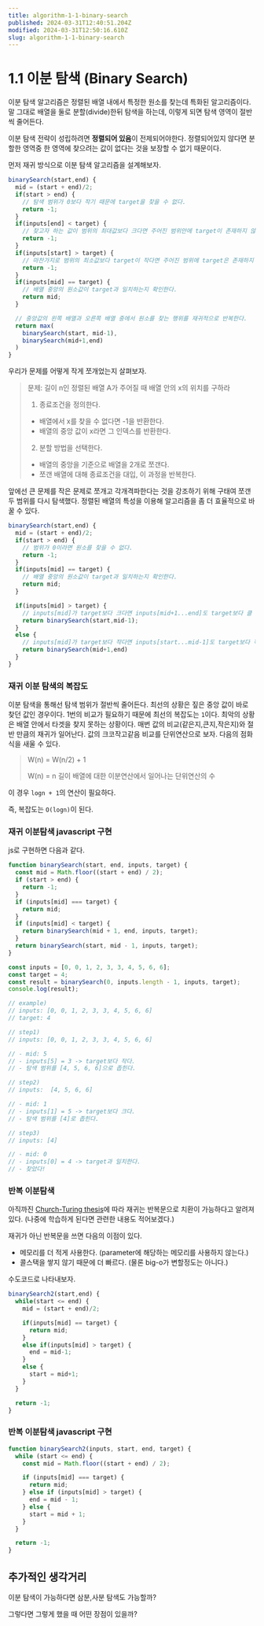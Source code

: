 ```yaml
---
title: algorithm-1-1-binary-search
published: 2024-03-31T12:40:51.204Z
modified: 2024-03-31T12:50:16.610Z
slug: algorithm-1-1-binary-search
---
```


# 1.1 이분 탐색 (Binary Search)

이분 탐색 알고리즘은 정렬된 배열 내에서 특정한 원소를 찾는데 특화된 알고리즘이다. 말 그대로 배열을 둘로 분할(divide)한뒤 탐색을 하는데, 이렇게 되면 탐색 영역이 절반씩 줄어든다.

이분 탐색 전략이 성립하려면 **정렬되어 있음**이 전제되어야한다. 정렬되어있지 않다면 분할한 영역중 한 영역에 찾으려는 값이 없다는 것을 보장할 수 없기 때문이다.

먼저 재귀 방식으로 이분 탐색 알고리즘을 설계해보자.

```js
binarySearch(start,end) {
  mid = (start + end)/2;
  if(start > end) {
    // 탐색 범위가 0보다 작기 때문에 target을 찾을 수 없다.
    return -1;
  }
  if(inputs[end] < target) {
    // 찾고자 하는 값이 범위의 최대값보다 크다면 주어진 범위안에 target이 존재하지 않는다는 뜻이다.
    return -1;
  }
  if(inputs[start] > target) {
    // 마찬가지로 범위의 최소값보다 target이 작다면 주어진 범위에 target은 존재하지 않는다.
    return -1;
  }
  if(inputs[mid] == target) {
    // 배열 중앙의 원소값이 target과 일치하는지 확인한다.
    return mid;
  }

  // 중앙값의 왼쪽 배열과 오른쪽 배열 중에서 원소를 찾는 행위를 재귀적으로 반복한다.
  return max(
    binarySearch(start, mid-1),
    binarySearch(mid+1,end)
  )
}
```

우리가 문제를 어떻게 작게 쪼개었는지 살펴보자.

> 문제: 길이 n인 정렬된 배열 A가 주어질 때 배열 안의 x의 위치를 구하라
>
> 1. 종료조건을 정의한다.
>
> - 배열에서 x를 찾을 수 없다면 -1을 반환한다.
> - 배열의 중앙 값이 x라면 그 인덱스를 반환한다.
>
> 2. 분할 방법을 선택한다.
>
> - 배열의 중앙을 기준으로 배열을 2개로 쪼갠다.
> - 쪼갠 배열에 대해 종료조건을 대입, 이 과정을 반복한다.

앞에선 큰 문제를 작은 문제로 쪼개고 각개격파한다는 것을 강조하기 위해 구태여 쪼갠 두 범위를 다시 탐색했다. 정렬된 배열의 특성을 이용해 알고리즘을 좀 더 효율적으로 바꿀 수 있다.

```js
binarySearch(start,end) {
  mid = (start + end)/2;
  if(start > end) {
    // 범위가 0이라면 원소를 찾을 수 없다.
    return -1;
  }
  if(inputs[mid] == target) {
    // 배열 중앙의 원소값이 target과 일치하는지 확인한다.
    return mid;
  }

  if(inputs[mid] > target) {
    // inputs[mid]가 target보다 크다면 inputs[mid+1...end]도 target보다 클 것이기에 확인하지 않아도 된다.
    return binarySearch(start,mid-1);
  }
  else {
    // inputs[mid]가 target보다 작다면 inputs[start...mid-1]도 target보다 작을 것이기에 확인하지 않아도 된다.
    return binarySearch(mid+1,end)
  }
}
```

### 재귀 이분 탐색의 복잡도

이분 탐색을 통해선 탐색 범위가 절반씩 줄어든다.
최선의 상황은 짚은 중앙 값이 바로 찾던 값인 경우이다. 1번의 비교가 필요하기 때문에 최선의 복잡도는 `1`이다.
최악의 상황은 배열 안에서 타겟을 찾지 못하는 상황이다. 매번 값의 비교(같은지,큰지,작은지)와 절반 만큼의 재귀가 일어난다. 값의 크코작고같음 비교를 단위연산으로 보자. 다음의 점화식을 새울 수 있다.

> W(n) = W(n/2) + 1
>
> W(n) = n 길이 배열에 대한 이분연산에서 일어나는 단위연산의 수

이 경우 `logn + 1`의 연산이 필요하다.

즉, 복잡도는 `O(logn)`이 된다.

### 재귀 이분탐색 javascript 구현

js로 구현하면 다음과 같다.

```js
function binarySearch(start, end, inputs, target) {
  const mid = Math.floor((start + end) / 2);
  if (start > end) {
    return -1;
  }
  if (inputs[mid] === target) {
    return mid;
  }
  if (inputs[mid] < target) {
    return binarySearch(mid + 1, end, inputs, target);
  }
  return binarySearch(start, mid - 1, inputs, target);
}

const inputs = [0, 0, 1, 2, 3, 3, 4, 5, 6, 6];
const target = 4;
const result = binarySearch(0, inputs.length - 1, inputs, target);
console.log(result);

// example)
// inputs: [0, 0, 1, 2, 3, 3, 4, 5, 6, 6]
// target: 4

// step1)
// inputs: [0, 0, 1, 2, 3, 3, 4, 5, 6, 6]

// - mid: 5
// - inputs[5] = 3 -> target보다 작다.
// - 탐색 범위를 [4, 5, 6, 6]으로 좁힌다.

// step2)
// inputs:  [4, 5, 6, 6]

// - mid: 1
// - inputs[1] = 5 -> target보다 크다.
// - 탐색 범위를 [4]로 좁힌다.

// step3)
// inputs: [4]

// - mid: 0
// - inputs[0] = 4 -> target과 일치한다.
// - 찾았다!
```

### 반복 이분탐색

아직까진 [Church-Turing thesis](https://en.wikipedia.org/wiki/Church%E2%80%93Turing_thesis)에 따라 재귀는 반복문으로 치환이 가능하다고 알려져있다. (나중에 학습하게 된다면 관련한 내용도 적어보겠다.)

재귀가 아닌 반복문을 쓰면 다음의 이점이 있다.

- 메모리를 더 적게 사용한다. (parameter에 해당하는 메모리를 사용하지 않는다.)
- 콜스택을 쌓지 않기 때문에 더 빠르다. (물론 big-o가 변할정도는 아니다.)

수도코드로 나타내보자.

```js
binarySearch2(start,end) {
  while(start <= end) {
    mid = (start + end)/2;

    if(inputs[mid] == target) {
      return mid;
    }
    else if(inputs[mid] > target) {
      end = mid-1;
    }
    else {
      start = mid+1;
    }
  }

  return -1;
}
```

### 반복 이분탐색 javascript 구현

```js
function binarySearch2(inputs, start, end, target) {
  while (start <= end) {
    const mid = Math.floor((start + end) / 2);

    if (inputs[mid] === target) {
      return mid;
    } else if (inputs[mid] > target) {
      end = mid - 1;
    } else {
      start = mid + 1;
    }
  }

  return -1;
}
```

## 추가적인 생각거리

이분 탐색이 가능하다면 삼분,사분 탐색도 가능할까?

그렇다면 그렇게 했을 때 어떤 장점이 있을까?
